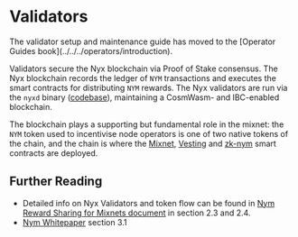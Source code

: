 
# Validators

<Callout type="info" emoji="ℹ️">
  The validator setup and maintenance guide has moved to the [Operator Guides book](../../../operators/introduction).
</Callout>

Validators secure the Nyx blockchain via Proof of Stake consensus. The Nyx blockchain records the ledger of `NYM` transactions and executes the smart contracts for distributing `NYM` rewards. The Nyx validators are run via the `nyxd` binary ([codebase](https://github.com/nymtech/nyxd)), maintaining a CosmWasm- and IBC-enabled blockchain.

The blockchain plays a supporting but fundamental role in the mixnet: the `NYM` token used to incentivise node operators is one of two native tokens of the chain, and the chain is where the [Mixnet](./smart-contracts/mixnet-contract), [Vesting](./smart-contracts/vesting-contract) and [zk-nym](./smart-contracts/ecash) smart contracts are deployed.

## Further Reading
* Detailed info on Nyx Validators and token flow can be found in [Nym Reward Sharing for Mixnets document](https://nymtech.net/nym-cryptoecon-paper.pdf) in section 2.3 and 2.4.
* [Nym Whitepaper](https://nymtech.net/nym-whitepaper.pdf) section 3.1
